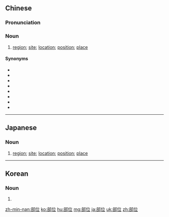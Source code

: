 ==Chinese==
{{zh-forms}}

===Pronunciation===
{{zh-pron
|m=bùwèi
|c=bou6 wai6
|h=pfs=phu-vi
|mn=pō͘-ūi
|cat=n
}}

===Noun===
{{zh-noun}}

# [[region]]; [[site]]; [[location]]; [[position]]; [[place]]

====Synonyms====
* {{zh-l|場地}}
* {{zh-l|場所}}
* {{zh-l|處所}}
* {{zh-l|地點}}
* {{zh-l|地方}}
* {{zh-l|去處}}
* {{zh-l|所在}}
* {{zh-l|位置}}

{{zh-cat|Advanced}}

----

==Japanese==
{{ja-kanjitab|ぶ|い|yomi=on}}

===Noun===
{{ja-noun|ぶい}}

# [[region]]; [[site]]; [[location]]; [[position]]; [[place]]

----

==Korean==
{{ko-hanjatab}}

===Noun===
{{ko-noun|hj|hangeul=부위}}

# {{hanja form of|부위|[[region]]; [[site]]; [[location]]; [[position]]; [[place]]}}

[[zh-min-nan:部位]]
[[ko:部位]]
[[hu:部位]]
[[mg:部位]]
[[ja:部位]]
[[uk:部位]]
[[zh:部位]]